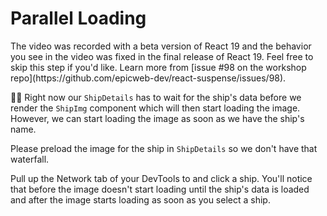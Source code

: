 # Parallel Loading

<EpicVideo url="https://www.epicreact.dev/workshops/react-suspense/parallel-loading" />

<callout-warning>
	The video was recorded with a beta version of React 19 and the behavior you
	see in the video was fixed in the final release of React 19. Feel free to skip
	this step if you'd like. Learn more from [issue #98 on the workshop
	repo](https://github.com/epicweb-dev/react-suspense/issues/98).
</callout-warning>

👨‍💼 Right now our `ShipDetails` has to wait for the ship's data before we render
the `ShipImg` component which will then start loading the image. However, we
can start loading the image as soon as we have the ship's name.

Please preload the image for the ship in `ShipDetails` so we don't have that
waterfall.

Pull up the Network tab of your DevTools to and click a ship. You'll notice that
before the image doesn't start loading until the ship's data is loaded and after
the image starts loading as soon as you select a ship.
